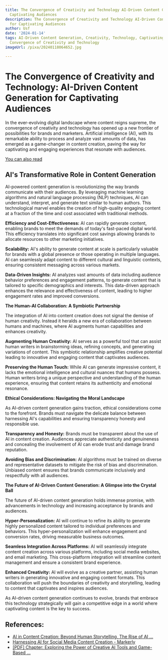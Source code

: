 ```yaml
---
title: The Convergence of Creativity and Technology AI-Driven Content Generation for
  Captivating Audiences
description: The Convergence of Creativity and Technology AI-Driven Content Generation
  for Captivating Audiences
author: Usf
date: '2024-01-14'
tags: AI-Driven Content Generation, Creativity, Technology, Captivating Audiences,
  Convergence of Creativity and Technology
imageUrl: /pixa/20240118064652.jpg

---
```

# The Convergence of Creativity and Technology: AI-Driven Content Generation for Captivating Audiences

In the ever-evolving digital landscape where content reigns supreme,  the convergence of creativity and technology has opened up a new frontier of possibilities for  brands and marketers. Artificial intelligence (AI),  with its remarkable ability to  process and analyze vast amounts  of data, has emerged as a  game-changer in content creation, paving the way for captivating  and engaging experiences that resonate with audiences.

[You can also read ]()


## AI's Transformative Role in Content Generation

AI-powered content generation is revolutionizing the way brands communicate with their audiences. By leveraging machine learning algorithms and natural language processing  (NLP) techniques, AI can understand, interpret, and generate text similar to human authors.  This technological marvel enables the  creation of high-quality engaging  content at a fraction of the  time and cost  associated with traditional methods.

**Efficiency  and Cost-Effectiveness:** AI can rapidly generate  content, enabling brands to meet the demands of today's fast-paced digital world. This efficiency translates  into significant cost savings allowing brands to allocate resources to other marketing initiatives.

**Scalability:** AI's ability to generate content at scale is particularly valuable for brands with a global presence or those operating  in multiple languages. AI can  seamlessly adapt  content to different cultural and linguistic contexts, ensuring consistent messaging  across various markets.

**Data-Driven Insights:** AI analyzes vast amounts of data including audience behavior preferences and engagement patterns, to generate content that  is tailored  to specific demographics and interests.  This data-driven approach enhances the relevance and effectiveness of content, leading  to higher engagement rates and improved conversions.

**The Human-AI Collaboration: A Symbiotic Partnership**

The integration of AI into content creation does not signal the demise of human creativity. Instead it heralds a new era of collaboration between humans  and machines, where AI augments human capabilities and enhances creativity.

**Augmenting Human Creativity:** AI serves  as  a powerful tool that can assist human writers in brainstorming ideas, refining concepts, and generating  variations of  content. This  symbiotic  relationship amplifies creative potential leading to innovative and engaging content that captivates audiences.

**Preserving the Human Touch:** While AI can generate impressive content, it lacks the emotional intelligence and cultural nuances  that humans  possess. Human writers bring  a unique perspective and understanding of the human experience, ensuring that content retains  its  authenticity  and emotional resonance.

**Ethical Considerations: Navigating the  Moral Landscape**

As AI-driven content generation gains traction, ethical considerations come  to the forefront. Brands must navigate the delicate balance between harnessing AI's capabilities and  ensuring transparency honesty and responsible use.

**Transparency and Honesty:** Brands must be transparent about the use of AI in content creation. Audiences appreciate authenticity and genuineness and concealing the involvement of  AI can erode trust  and damage brand reputation.

**Avoiding Bias and  Discrimination:** AI algorithms must be trained on diverse and representative datasets  to mitigate the risk of bias and discrimination. Unbiased content ensures that brands communicate inclusively and respectfully with all audiences.

**The Future  of AI-Driven Content Generation:  A Glimpse into the Crystal  Ball**

The future of AI-driven  content generation holds  immense promise, with advancements in technology and increasing acceptance by brands and audiences.

**Hyper-Personalization:** AI will continue to refine its ability to generate highly personalized  content tailored to individual preferences and behaviors. This hyper-personalization will enhance engagement  and conversion rates, driving  measurable business outcomes.

**Seamless Integration Across Platforms:** AI will seamlessly integrate content creation across various platforms, including social media websites, and email marketing. This cross-platform integration will streamline content management and  ensure a consistent brand experience.

**Enhanced Creativity:** AI  will evolve as  a creative partner, assisting human writers in generating innovative and  engaging content  formats.  This collaboration  will push the boundaries of creativity and storytelling, leading to content that captivates and inspires audiences.

As AI-driven content generation continues to evolve,  brands that embrace this technology  strategically will gain a competitive edge in a world where captivating content  is the key to success.

## References:
- [AI in Content Creation: Beyond Human Storytelling, The Rise of AI ...](https://www.linkedin.com/pulse/ai-content-creation-beyond-human-storytelling-rise-scott)
- [Harnessing AI for Social Media Content Creation - Markerly](https://markerly.com/blog/harnessing-ai-for-social-media-content-creation-opportunities-and-insights/)
- [[PDF] Chapter: Exploring the Power of Creative AI Tools and Game-Based ...](https://arxiv.org/pdf/2308.11649)
